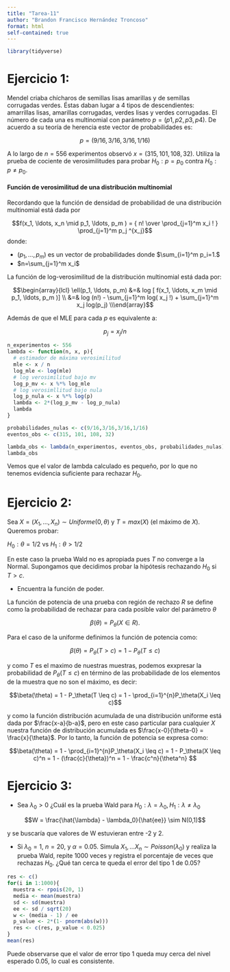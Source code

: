 ```yaml
---
title: "Tarea-11"
author: "Brandon Francisco Hernández Troncoso"
format: html
self-contained: true
---
```


```r
library(tidyverse)
```

# Ejercicio 1:
Mendel criaba chícharos de semillas lisas amarillas y de semillas corrugadas verdes. Éstas daban lugar a 4 tipos de descendientes: amarrillas lisas, amarillas corrugadas, verdes lisas y verdes corrugadas. El número de cada una es multinomial con parámetro $p = (p1, p2, p3, p4)$. De acuerdo a su teoría de herencia este vector de probabilidades es:

$$p=(9/16,3/16,3/16,1/16)$$

A lo largo de $n = 556$ experimentos observó $x=(315, 101, 108, 32)$. Utiliza la prueba de cociente de verosimilitudes para probar $H_0:p=p_0$ contra $H_0:p\ne p_0$.

#### Función de verosimilitud de una distribución multinomial

Recordando que la función de densidad de probabilidad de una distribución multinomial está dada por 

$$f(x_1, \ldots, x_n \mid p_1, \ldots, p_m ) = { n! \over \prod_{j=1}^m x_i ! } \prod_{j=1}^m p_j ^{x_j}$$
donde:

- $(p_1, \ldots, p_m)$ es un vector de probabilidades donde $\sum_{i=1}^m p_i=1.$
- $n=\sum_{j=1}^m x_i$

La función de log-verosimilitud de la distribución multinomial está dada por:

$$\begin{array}{lcl}
\ell(p_1, \ldots, p_m) &=& log [ f(x_1, \ldots, x_m \mid p_1, \ldots, p_m )] \\
&=& log (n!) - \sum_{j=1}^m log( x_j !) + \sum_{j=1}^m x_j log(p_j) \\\end{array}$$

Además de que el MLE para cada $p$ es equivalente a:

$$p_j = x_j/n$$

```r
n_experimentos <- 556
lambda <- function(n, x, p){
  # estimador de máxima verosimilitud
  mle <- x / n
  log_mle <- log(mle)
  # log verosimilitud bajo mv
  log_p_mv <- x %*% log_mle
  # log verosimllitud bajo nula
  log_p_nula <- x %*% log(p)
  lambda <- 2*(log_p_mv - log_p_nula)
  lambda
}

probabilidades_nulas <- c(9/16,3/16,3/16,1/16)
eventos_obs <- c(315, 101, 108, 32)

lambda_obs <- lambda(n_experimentos, eventos_obs, probabilidades_nulas)
lambda_obs
```
Vemos que el valor de lambda calculado es pequeño, por lo que no tenemos evidencia suficiente para rechazar $H_0$.

# Ejercicio 2:

Sea $X=(X_1,\dots,X_n)\sim Uniforme(0,\theta)$ y $T=max(X)$ (el máximo de $X$). Queremos probar:

$H_0: \theta=1/2$ vs $H_1:\theta>1/2$

En este caso la prueba Wald no es apropiada pues $T$ no converge a la Normal. Supongamos que decidimos probar la hipótesis rechazando $H_0$ si $T > c$.

- Encuentra la función de poder.

La función de potencia de una prueba con región de rechazo *R* se define como la probabilidad de rechazar para cada posible valor del parámetro $\theta$

$$\beta(\theta) = P_\theta (X\in R).$$

Para el caso de la uniforme definimos la función de potencia como:

$$\beta(\theta) = P_\theta(T > c) = 1- P_\theta(T \leq c)$$

y como $T$ es el maximo de nuestras muestras, podemos exxpresar la probabilidad de $P_\theta(T \leq c)$ en término de las probabilidade de los elementos de la muestra que no son el máximo, es decir:

$$\beta(\theta) = 1 - P_\theta(T \leq c) = 1 - \prod_{i=1}^{n}P_\theta(X_i \leq c)$$

y como la función distribución acumulada de una distribución uniforme está dada por $\frac{x-a}{b-a}$, pero en este caso particular para cualquier $X$ nuestra función de distribución acumulada es $\frac{x-0}{\theta-0} = \frac{x}{\theta}$. Por lo tanto, la función de potencia se expresa como:

$$\beta(\theta) = 1 - \prod_{i=1}^{n}P_\theta(X_i \leq c) = 1 - P_\theta(X \leq c)^n = 1 - (\frac{c}{\theta})^n = 1 - \frac{c^n}{\theta^n} $$

# Ejercicio 3:

- Sea $\lambda_0>0$ ¿Cuál es la prueba Wald para $H_0: \lambda = \lambda_0, H_1: \lambda \neq \lambda_0$

$$W = \frac{\hat{\lambda} - \lambda_0}{\hat{ee}} \sim N(0,1)$$

y se buscaría que valores de W estuvieran entre -2 y 2. 

- Si $\lambda_0=1$, $n=20$, y $\alpha = 0.05$. Simula $X_1, ...X_n \sim Poisson(\lambda_0)$ y realiza la prueba Wald, repite 1000 veces y registra el porcentaje de veces que rechazas $H_0$. ¿Qué tan cerca te queda el error del tipo 1 de 0.05?

```r
res <- c()
for(i in 1:1000){
  muestra <- rpois(20, 1)
  media <- mean(muestra)
  sd <- sd(muestra)
  ee <- sd / sqrt(20)
  w <- (media - 1) / ee
  p_value <- 2*(1- pnorm(abs(w)))
  res <- c(res, p_value < 0.025)
}
mean(res)
```
Puede observarse que el valor de error tipo 1 queda muy cerca del nivel esperado 0.05, lo cual es consistente. 

